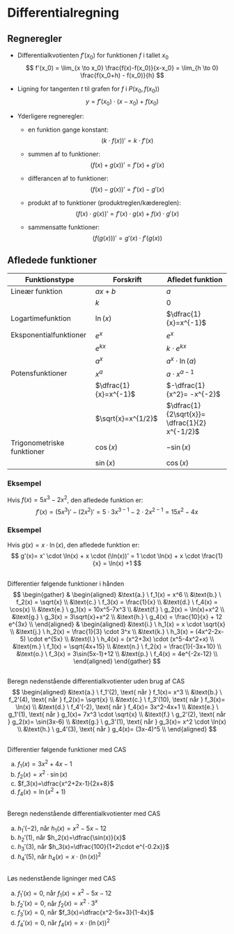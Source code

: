 # Differentialregning

## Regneregler
- Differentialkvotienten $f'(x_0)$ for funktionen $f$ i tallet $x_0$
$$
f'(x_0) = \lim_{x \to x_0} \frac{f(x)-f(x_0)}{x-x_0}
= \lim_{h \to 0} \frac{f(x_0+h) - f(x_0)}{h}
$$

- Ligning for tangenten $t$ til grafen for $f$ i $P(x_0, f(x_0))$
$$
y = f'(x_0) \cdot (x-x_0) + f(x_0)
$$

- Yderligere regneregler:
    - en funktion gange konstant:
$$
(k \cdot f(x))' = k \cdot f'(x)
$$

    - summen af to funktioner:
$$
(f(x)+g(x))' = f'(x) + g'(x)
$$

    - differancen af to funktioner:
$$
(f(x)-g(x))' = f'(x) - g'(x)
$$

    - produkt af to funktioner (produktreglen/kædereglen):
$$
(f(x) \cdot g(x))' = f'(x) \cdot g(x) + f(x) \cdot g'(x)
$$

    - sammensatte funktioner:
$$
(f(g(x)))' = g'(x) \cdot f'(g(x))
$$

## Afledede funktioner

| Funktionstype | Forskrift | Afledet funktion | 
| --- | --- | --- |
| Lineær funktion | $ax+b$ | $a$ |
| | $k$ | $0$ |
| Logartimefunktion | $\ln(x)$ | $\dfrac{1}{x}=x^{-1}$ |
| Eksponentialfunktioner | $e^x$ | $e^x$ | 
| | $e^{kx}$ | $k \cdot e^{kx}$ | 
| | $a^x$ | $a^x \cdot \ln(a)$ |
| Potensfunktioner | $x^a$ | $a \cdot x^{a-1}$ | 
| | $\dfrac{1}{x}=x^{-1}$ | $-\dfrac{1}{x^2}= -x^{-2}$ |
| | $\sqrt{x}=x^{1/2}$ | $\dfrac{1}{2\sqrt{x}}= \dfrac{1}{2} x^{-1/2}$|
| Trigonometriske funktioner | $\cos(x)$ | $-\sin(x)$ | 
| | $\sin(x)$ | $\cos(x)$ |

::: {.callout-tip}
### Eksempel
Hvis $f(x) = 5x^3-2x^2$, den afledede funktion er: 
$$
f'(x) = (5x^3)' - (2x^2)' 
= 5 \cdot 3x^{3-1} - 2 \cdot 2x^{2-1}
= 15x^2 - 4x 
$$
:::

::: {.callout-tip}
### Eksempel
Hvis $g(x)= x \cdot \ln(x)$, den afledede funktion er:
$$
g'(x)= x' \cdot \ln(x) + x \cdot (\ln(x))'
= 1 \cdot \ln(x) + x \cdot \frac{1}{x}
= \ln(x) +1
$$

:::


##
Differentier følgende funktioner i hånden
$$
\begin{gather}
&
\begin{aligned}
&\text{a.} \ f_1(x) = x^6 \\
&\text{b.} \ f_2(x) = \sqrt{x} \\
&\text{c.} \ f_3(x) = \frac{1}{x} \\
&\text{d.} \ f_4(x) = \cos(x) \\
&\text{e.} \ g_1(x) = 10x^5-7x^3 \\
&\text{f.} \ g_2(x) = \ln(x)+x^2 \\
&\text{g.} \ g_3(x) = 3\sqrt{x}+x^2 \\
&\text{h.} \ g_4(x) = \frac{10}{x} + 12 e^{3x} \\
\end{aligned}
&
\begin{aligned}
&\text{i.} \ h_1(x) = x \cdot \sqrt{x} \\
&\text{j.} \ h_2(x) = \frac{1}{3} \cdot 3^x \\
&\text{k.} \ h_3(x) = (4x^2-2x-5) \cdot e^{5x} \\
&\text{l.} \ h_4(x) = (x^2+3x) \cdot (x^5-4x^2+x) \\
&\text{m.} \ f_1(x) = \sqrt{4x+15} \\
&\text{n.} \ f_2(x) = \frac{1}{-3x+10} \\
&\text{o.} \ f_3(x) = 3\sin(5x-1)+12 \\
&\text{p.} \ f_4(x) = 4e^{-2x-12} \\
\end{aligned}
\end{gather}
$$

##
Beregn nedenstående differentialkvotienter uden brug af CAS
$$
\begin{aligned}
&\text{a.} \ f_1'(2), \text{ når } f_1(x)= x^3 \\
&\text{b.} \ f_2'(4), \text{ når } f_2(x)= \sqrt{x} \\
&\text{c.} \ f_3'(10), \text{ når } f_3(x)= \ln(x) \\
&\text{d.} \ f_4'(-2), \text{ når } f_4(x)= 3x^2-4x+1 \\
&\text{e.} \ g_1'(1), \text{ når } g_1(x)= 7x^3 \cdot \sqrt{x}  \\
&\text{f.} \ g_2'(2), \text{ når } g_2(x)= \sin(3x-6) \\
&\text{g.} \ g_3'(1), \text{ når } g_3(x)= x^2 \cdot \ln(x) \\
&\text{h.} \ g_4'(3), \text{ når } g_4(x)= (3x-4)^5 \\
\end{aligned}
$$

##
Differentier følgende funktioner med CAS

a. $f_1(x)=3x^2+4x-1$
b. $f_2(x)=x^2 \cdot \sin(x)$
c. $f_3(x)=\dfrac{x^2+2x-1}{2x+8}$
d. $f_4(x)=\ln(x^2+1)$

##
Beregn nedenstående differentialkvotienter med CAS

a. $h_1'(-2)$, når $h_1(x)=x^2-5x-12$
b. $h_2'(1)$, når $h_2(x)=\dfrac{\sin(x)}{x}$
c. $h_3'(3)$, når $h_3(x)=\dfrac{100}{1+2\cdot e^{-0.2x}}$
d. $h_4'(5)$, når $h_4(x)=x \cdot (\ln(x))^2$

##
Løs nedenstående ligninger med CAS

a. $f_1'(x)=0$, når $f_1(x)=x^2-5x-12$
b. $f_2'(x)=0$, når $f_2(x)=x^2 \cdot 3^x$
c. $f_3'(x)=0$, når $f_3(x)=\dfrac{x^2-5x+3}{1-4x}$
d. $f_4'(x)=0$, når $f_4(x)=x \cdot (\ln(x))^2$
